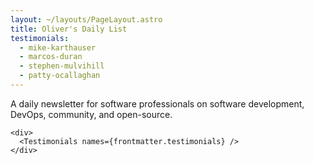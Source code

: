 ```yaml
---
layout: ~/layouts/PageLayout.astro
title: Oliver's Daily List
testimonials:
  - mike-karthauser
  - marcos-duran
  - stephen-mulvihill
  - patty-ocallaghan
---
```



<p>
  A daily newsletter for software professionals on software development, DevOps, community, and open-source.
</p>

<div class="space-y-12">
  <div class="space-y-20">
    <div>
      <DailyEmailForm />
    </div>

    <div>
      <Testimonials names={frontmatter.testimonials} />
    </div>
  </div>

  <AboutMe />
</div>
